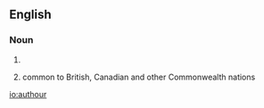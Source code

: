 ==English==

===Noun===
{{en-noun}}

# {{misspelling of|author}}
# {{alternative spelling of|author}} common to British, Canadian and other Commonwealth nations

[[io:authour]]